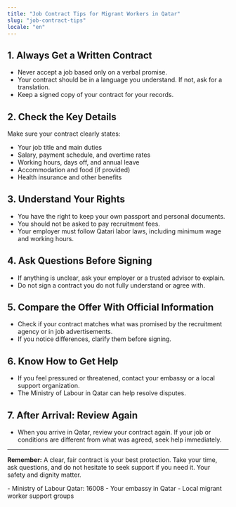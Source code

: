 ```yaml
---
title: "Job Contract Tips for Migrant Workers in Qatar"
slug: "job-contract-tips"
locale: "en"
---
```


## 1. Always Get a Written Contract

- Never accept a job based only on a verbal promise.
- Your contract should be in a language you understand. If not, ask for a translation.
- Keep a signed copy of your contract for your records.

## 2. Check the Key Details

Make sure your contract clearly states:

- Your job title and main duties
- Salary, payment schedule, and overtime rates
- Working hours, days off, and annual leave
- Accommodation and food (if provided)
- Health insurance and other benefits

## 3. Understand Your Rights

- You have the right to keep your own passport and personal documents.
- You should not be asked to pay recruitment fees.
- Your employer must follow Qatari labor laws, including minimum wage and working hours.

## 4. Ask Questions Before Signing

- If anything is unclear, ask your employer or a trusted advisor to explain.
- Do not sign a contract you do not fully understand or agree with.

## 5. Compare the Offer With Official Information

- Check if your contract matches what was promised by the recruitment agency or in job advertisements.
- If you notice differences, clarify them before signing.

## 6. Know How to Get Help

- If you feel pressured or threatened, contact your embassy or a local support organization.
- The Ministry of Labour in Qatar can help resolve disputes.

## 7. After Arrival: Review Again

- When you arrive in Qatar, review your contract again. If your job or conditions are different from what was agreed, seek help immediately.

---

**Remember:** A clear, fair contract is your best protection. Take your time, ask questions, and do not hesitate to seek support if you need it. Your safety and dignity matter.

<SectionContainer title="Useful Contacts" slug="contacts">
  - Ministry of Labour Qatar: 16008 - Your embassy in Qatar - Local migrant
  worker support groups
</SectionContainer>
